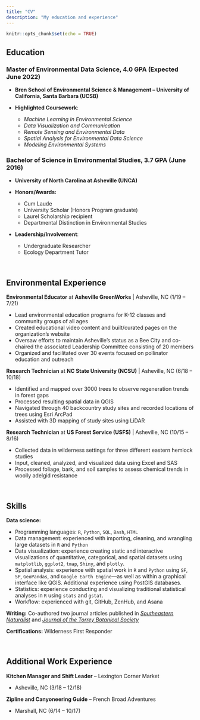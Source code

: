 ```yaml
---
title: "CV"
description: "My education and experience"
---
```


```r
knitr::opts_chunk$set(echo = TRUE)
```

## Education

### **Master of Environmental Data Science**, 4.0 GPA (Expected June 2022)

* **Bren School of Environmental Science & Management – University of California, Santa Barbara (UCSB)**

* **Highlighted Coursework**: 
  - *Machine Learning in Environmental Science*
  - *Data Visualization and Communication*
  - *Remote Sensing and Environmental Data*
  - *Spatial Analysis for Environmental Data Science*
  - *Modeling Environmental Systems*


### **Bachelor of Science in Environmental Studies**, 3.7 GPA (June 2016)

* **University of North Carolina at Asheville (UNCA)** 

* **Honors/Awards:** 
	* Cum Laude
	* University Scholar (Honors Program graduate)
	* Laurel Scholarship recipient
	* Departmental Distinction in Environmental Studies

* **Leadership/Involvement**:
  * Undergraduate Researcher
  * Ecology Department Tutor

<br>

## Environmental Experience

**Environmental Educator** at **Asheville GreenWorks** | Asheville, NC  (1/19 – 7/21)

* Lead environmental education programs for K-12 classes and community groups of all ages
* Created educational video content and built/curated pages on the organization’s website
* Oversaw efforts to maintain Asheville’s status as a Bee City and co-chaired the associated Leadership Committee consisting of 20 members
* Organized and facilitated over 30 events focused on pollinator education and outreach

**Research Technician** at **NC State University (NCSU)** | Asheville, NC  (6/18 – 10/18)

* Identified and mapped over 3000 trees to observe regeneration trends in forest gaps
* Processed resulting spatial data in QGIS
* Navigated through 40 backcountry study sites and recorded locations of trees using Esri ArcPad
* Assisted with 3D mapping of study sites using LiDAR

**Research Technician** at **US Forest Service (USFS)** | Asheville, NC  (10/15 – 8/16)

* Collected data in wilderness settings for three different eastern hemlock studies
* Input, cleaned, analyzed, and visualized data using Excel and SAS
* Processed foliage, bark, and soil samples to assess chemical trends in woolly adelgid resistance

<br>

## Skills

**Data science:**

* Programming languages: `R`, `Python`, `SQL`, `Bash`, `HTML`
* Data management: experienced with importing, cleaning, and wrangling large datasets in `R` and `Python`
* Data visualization: experience creating static and interactive visualizations of quantitative, categorical, and spatial datasets using `matplotlib`, `ggplot2`, `tmap`, `Shiny`, and `plotly`.
* Spatial analysis: experience with spatial work in `R` and `Python` using `SF`, `SP`, `GeoPandas`, and `Google Earth Engine`—as well as within a graphical interface like QGIS. Additional experience using PostGIS databases.
* Statistics: experience conducting and visualizing traditional statistical analyses in `R` using `stats` and `gstat`.
* Workflow: experienced with git, GitHub, ZenHub, and Asana

**Writing:** Co-authored two journal articles published in [*Southeastern Naturalist*](https://bioone.org/journals/southeastern-naturalist/volume-16/issue-3/058.016.0317/Potential-Herbivory-on-the-Wintergreen-Orchids-Aplectrum-hyemale-and-Tipularia/10.1656/058.016.0317.short) and [*Journal of the Torrey Botanical Society*](https://bioone.org/journals/the-journal-of-the-torrey-botanical-society/volume-144/issue-4/TORREY-D-16-00039.1/The-habitat-and-abundance-of-two-wintergreen-orchids-Aplectrum-hyemale/10.3159/TORREY-D-16-00039.1.short)

**Certifications:** Wilderness First Responder

<br>

## Additional Work Experience

**Kitchen Manager and Shift Leader** – Lexington Corner Market

* Asheville, NC  (3/18 – 12/18)

**Zipline and Canyoneering Guide** – French Broad Adventures

* Marshall, NC  (6/14 – 10/17)